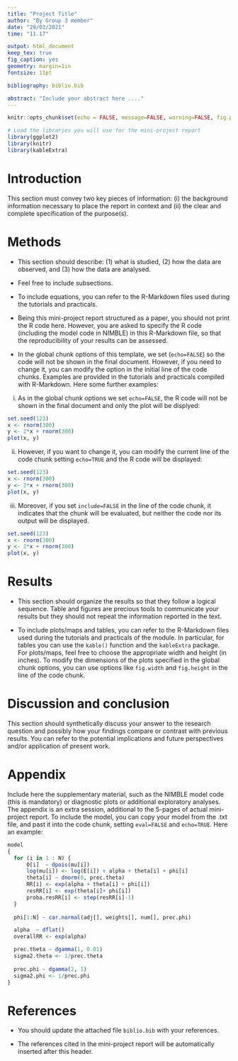 ---
title: "Project Title"
author: "By Group 3 member"
date: "29/03/2021"
time: "11.17"

output: html_document
keep_tex: true
fig_caption: yes
geometry: margin=1in
fontsize: 11pt

bibliography: biblio.bib

abstract: "Include your abstract here ...."
---


```{r setup, include=FALSE}
knitr::opts_chunk$set(echo = FALSE, message=FALSE, warning=FALSE, fig.path='Figs/', fig.width=6, fig.height=4)

```

```{r eval=TRUE}
# Load the libraries you will use for the mini-project report
library(ggplot2)
library(knitr)
library(kableExtra)
```


# Introduction

This section must convey two key pieces of information: (i) the background information necessary to place the report in context and (ii) the clear and complete specification of the purpose(s).


# Methods

* This section should describe: (1) what is studied, (2) how the data are observed, and (3) how the data are analysed.

* Feel free to include subsections.

* To include equations, you can refer to the R-Markdown files used during  the tutorials and practicals.

* Being this mini-project report structured as a paper, you should not print the R code here.
However, you are asked to specify the R code (including the model code in NIMBLE) in this R-Markdown file, so that the reproducibility of your results can be assessed. 

* In the global chunk options of this template, we set (`echo=FALSE`) so the code will not be shown in the final document. However, if you need to change it, you can modify the option in the initial line of the code chunks. Examples are provided in the tutorials and practicals compiled with R-Markdown. Here some further examples:

(i) As in the global chunk options we set `echo=FALSE`, the R code will not be shown in the final document and only the plot will be displyed: 

```{r eval=TRUE, echo=FALSE, fig.cap="Figure 1: Plot of x and y"}
set.seed(123)
x <- rnorm(300)
y <- 2*x + rnorm(300)
plot(x, y)
```

(ii) However, if you want to change it, you can modify the current line of the code chunk setting `echo=TRUE` and the R code will be displayed:

```{r eval=TRUE, echo=TRUE, fig.cap="Figure 1: Plot of x and y"}
set.seed(123)
x <- rnorm(300)
y <- 2*x + rnorm(300)
plot(x, y)
```

(iii) Moreover, if you set `include=FALSE` in the line of the code chunk, it indicates that the chunk will be evaluated, but neither the code nor its output will be displayed.

```{r include=FALSE}
set.seed(123)
x <- rnorm(300)
y <- 2*x + rnorm(300)
plot(x, y)
```


# Results

* This section should organize the results so that they follow a logical sequence. 
Table and figures are precious tools to communicate your results but they should not repeat the information reported in the text. 

* To include plots/maps and tables, you can refer to the R-Markdown files used during the tutorials and practicals of the module.
In particular, for tables you can use the `kable()` function and the `kableExtra` package.
For plots/maps, feel free to choose the appropriate width and height (in inches). To modify the dimensions of the plots specified in the global chunk options, you can use options like `fig.width` and `fig.height` in the line of the code chunk. 


# Discussion and conclusion

This section should synthetically discuss your answer to the research question and possibly how your findings compare or contrast with previous results. You can refer to the potential implications and future perspectives and/or application of present work. 


# Appendix

Include here the supplementary material, such as the NIMBLE model code (this is mandatory) or diagnostic plots or additional exploratory analyses. 
The appendix is an extra session, additional to the 5-pages of actual mini-project report. 
To include the model, you can copy your model from the .txt file, and past it into the code chunk, setting `eval=FALSE` and `echo=TRUE`. Here an example:

```{r eval=FALSE, echo=TRUE}
model
{
  for (i in 1 : N) {
      O[i]  ~ dpois(mu[i])
      log(mu[i]) <- log(E[i]) + alpha + theta[i] + phi[i]
      theta[i] ~ dnorm(0, prec.theta)                        
      RR[i] <- exp(alpha + theta[i] + phi[i])              
      resRR[i] <- exp(theta[i]+ phi[i])                    
      proba.resRR[i] <- step(resRR[i]-1)
  }
  
  phi[1:N] ~ car.normal(adj[], weights[], num[], prec.phi)

  alpha  ~ dflat()                                
  overallRR <- exp(alpha)                         

  prec.theta ~ dgamma(1, 0.01)
  sigma2.theta <- 1/prec.theta                             
  
  prec.phi ~ dgamma(2, 1)                     
  sigma2.phi <- 1/prec.phi                           
}
```

# References 

* You should update the attached file `biblio.bib` with your references.

* The references cited in the mini-project report will be automatically inserted after this header. 







